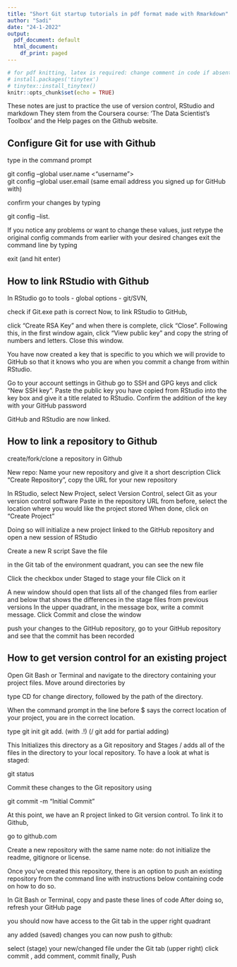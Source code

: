 ```yaml
---
title: "Short Git startup tutorials in pdf format made with Rmarkdown"
author: "Sadi"
date: "24-1-2022"
output:
  pdf_document: default
  html_document:
    df_print: paged
---
```


```r
# for pdf knitting, latex is required: change comment in code if absent
# install.packages('tinytex')
# tinytex::install_tinytex() 
knitr::opts_chunk$set(echo = TRUE)
```

These notes are just to practice the use of version control, RStudio and markdown
They stem from the Coursera course: 'The Data Scientist's Toolbox' 
and the Help pages on the Github website.



## Configure Git for use with Github

type in the command prompt 

git config --global user.name <"username">  
git config --global user.email <user-email>
(same email address you signed up for GitHub with)

confirm your changes by typing 

git config --list. 

If you notice any problems or want to change these values, 
just retype the original config commands from earlier with your desired changes
exit the command line by typing 

exit (and hit enter) 


## How to link RStudio with Github

In RStudio go to tools - global options - git/SVN,

check if Git.exe path is correct
Now, to link RStudio to GitHub,  

click "Create RSA Key" and when there is complete, click "Close".
Following this, in the first window again, click "View public key" 
and copy the string of numbers and letters. 
Close this window. 

You have now created a key that is specific to you 
which we will provide to GitHub so that it knows who you are 
when you commit a change from within RStudio.

Go to your account settings in Github
go to SSH and GPG keys and click "New SSH key". 
Paste the public key you have copied from RStudio into the key box 
and give it a title related to RStudio.
Confirm the addition of the key with your GitHub password

GitHub and RStudio are now linked.


## How to link a repository to Github

create/fork/clone a repository in Github

New repo: Name your new repository and give it a short description 
Click "Create Repository", 
copy the URL for your new repository 

In RStudio, select New Project, select Version Control, 
select Git as your version control software 
Paste in the repository URL from before, 
select the location where you would like the project stored 
When done, click on "Create Project"

Doing so will initialize a new project linked to the GitHub repository 
and open a new session of RStudio

Create a new R script 
Save the file

in the Git tab of the environment quadrant, you can see the new file  

Click the checkbox under Staged to stage your file
Click on it 

A new window should open that lists all of the changed files from earlier 
and below that shows the differences in the stage files from previous versions 
In the upper quadrant, in the message box, write a commit message. 
Click Commit and close the window

push your changes to the GitHub repository, 
go to your GitHub repository and see that the commit has been recorded


## How to get version control for an existing project

Open Git Bash or Terminal and navigate to the directory 
containing your project files. 
Move around directories by 

type
CD for change directory, followed by the path of the directory.

When the command prompt in the line before $ says the correct location
of your project, you are in the correct location. 

type 
git init 
git add. (with .!) (/ git add <path to file> for partial adding)

This Initializes this directory as a Git repository 
and Stages / adds all of the files in the directory to your local repository.
To have a look at what is staged:

git status

Commit these changes to the Git repository using 

git commit -m "Initial Commit" 

At this point, we have an R project linked to Git version control. 
To link it to Github, 

go to github.com

Create a new repository with the same name
note: do not initialize the readme, gitignore or license. 

Once you've created this repository, 
there is an option to push an existing repository from the command line 
with instructions below containing code on how to do so.

In Git Bash or Terminal, copy and paste these lines of code 
After doing so, refresh your GitHub page 

you should now have access to the Git tab in the upper right quadrant

any added (saved) changes you can now push to github:

select (stage) your new/changed file under the Git tab (upper right) 
click commit , add comment, commit
finally, Push


